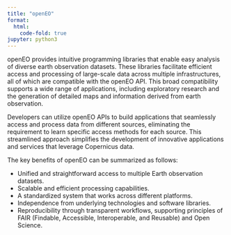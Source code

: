 ```yaml
---
title: "openEO"
format:
  html:
    code-fold: true
jupyter: python3
---
```



openEO provides intuitive programming libraries that enable easy analysis of diverse earth observation datasets. These libraries facilitate efficient access and processing of large-scale data across multiple infrastructures, all of which are compatible with the openEO API. This broad compatibility supports a wide range of applications, including exploratory research and the generation of detailed maps and information derived from earth observation.

Developers can utilize openEO APIs to build applications that seamlessly access and process data from different sources, eliminating the requirement to learn specific access methods for each source. This streamlined approach simplifies the development of innovative applications and services that leverage Copernicus data.

The key benefits of openEO can be summarized as follows:

* Unified and straightforward access to multiple Earth observation datasets.
* Scalable and efficient processing capabilities.
* A standardized system that works across different platforms.
* Independence from underlying technologies and software libraries.
* Reproducibility through transparent workflows, supporting principles of FAIR (Findable, Accessible, Interoperable, and Reusable) and Open Science.

